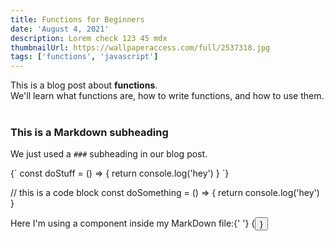 ```yaml
---
title: Functions for Beginners
date: 'August 4, 2021'
description: Lorem check 123 45 mdx
thumbnailUrl: https://wallpaperaccess.com/full/2537318.jpg
tags: ['functions', 'javascript']
---
```


<div>
    This is a blog post about <strong>functions</strong>. <br />
    We'll learn what functions are, how to write functions, and how to use them.
</div>

<br />

### This is a Markdown subheading

We just used a `###` subheading in our blog post.

<SyntaxHighlighter language="javascript">
    {`
    const doStuff = () => {
      return console.log('hey')
    }
  `}
</SyntaxHighlighter>

// this is a code block const doSomething = () => { return console.log('hey') }

<div>
    Here I'm using a component inside my MarkDown file:{' '}
    {<Button text={'Click me'} />}
</div>
